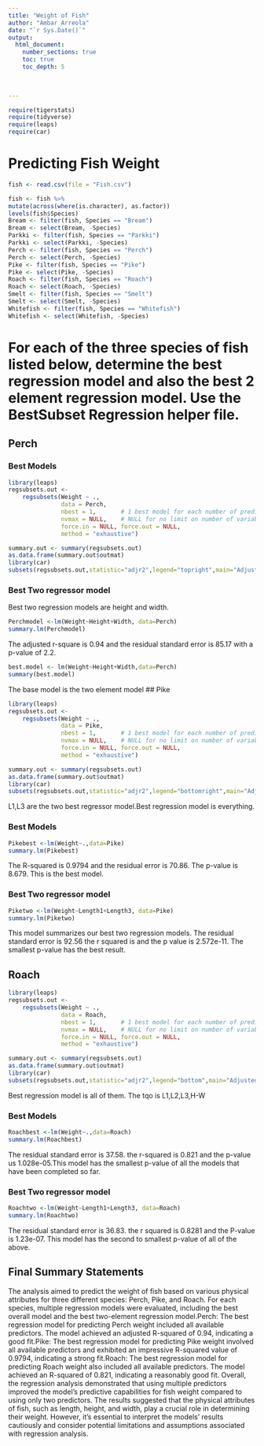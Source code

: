 ```yaml
---
title: "Weight of Fish"
author: "Ambar Arreola"
date: "`r Sys.Date()`"  
output: 
  html_document:
    number_sections: true
    toc: true
    toc_depth: 5

 
    
---
```



```r
require(tigerstats)
require(tidyverse)
require(leaps)
require(car)
```

# Predicting Fish Weight
```r
fish <- read.csv(file = "Fish.csv")
```

```r
 
fish <- fish %>%
mutate(across(where(is.character), as.factor))
levels(fish$Species)
Bream <- filter(fish, Species == "Bream")
Bream <- select(Bream, -Species) 
Parkki <- filter(fish, Species == "Parkki")
Parkki <- select(Parkki, -Species) 
Perch <- filter(fish, Species == "Perch")
Perch <- select(Perch, -Species) 
Pike <- filter(fish, Species == "Pike")
Pike <- select(Pike, -Species) 
Roach <- filter(fish, Species == "Roach")
Roach <- select(Roach, -Species) 
Smelt <- filter(fish, Species == "Smelt")
Smelt <- select(Smelt, -Species) 
Whitefish <- filter(fish, Species == "Whitefish")
Whitefish <- select(Whitefish, -Species) 
```

# For each of the three species of fish listed below, determine the best regression model and also the best 2 element regression model. Use the BestSubset Regression helper file.


## Perch

### Best Models


```r
library(leaps)
regsubsets.out <-
    regsubsets(Weight ~ .,
               data = Perch,
               nbest = 1,       # 1 best model for each number of predictors
               nvmax = NULL,    # NULL for no limit on number of variables
               force.in = NULL, force.out = NULL,
               method = "exhaustive")

summary.out <- summary(regsubsets.out)
as.data.frame(summary.out$outmat)
library(car)
subsets(regsubsets.out,statistic="adjr2",legend="topright",main="Adjusted R^2")
```





### Best Two regressor model

Best two regression models are height and width.

```r
Perchmodel <-lm(Weight~Height+Width, data=Perch)
summary.lm(Perchmodel)
```
The adjusted r-square is 0.94 and the residual standard error is 85.17 with a p-value of 2.2.


```r
best.model <- lm(Weight~Height+Width,data=Perch)
summary(best.model)
```

The base model is the two element model 
## Pike
```r
library(leaps)
regsubsets.out <-
    regsubsets(Weight ~ .,
               data = Pike,
               nbest = 1,       # 1 best model for each number of predictors
               nvmax = NULL,    # NULL for no limit on number of variables
               force.in = NULL, force.out = NULL,
               method = "exhaustive")

summary.out <- summary(regsubsets.out)
as.data.frame(summary.out$outmat)
library(car)
subsets(regsubsets.out,statistic="adjr2",legend="bottomright",main="Adjusted R^2")
```

L1,L3 are the two best regressor model.Best regression model is everything.

### Best Models
```r
Pikebest <-lm(Weight~.,data=Pike)
summary.lm(Pikebest)
```

The R-squared is 0.9794 and the residual error is 70.86. The p-value is 8.679. This is the best model.
 

### Best Two regressor model


```r
Piketwo <-lm(Weight~Length1+Length3, data=Pike)
summary.lm(Piketwo)
```

This model summarizes our best two regression models. The residual standard error is 92.56 the r squared is and the  p value is 2.572e-11. The smallest p-value has the best result.

## Roach


```r
library(leaps)
regsubsets.out <-
    regsubsets(Weight ~ .,
               data = Roach,
               nbest = 1,       # 1 best model for each number of predictors
               nvmax = NULL,    # NULL for no limit on number of variables
               force.in = NULL, force.out = NULL,
               method = "exhaustive")

summary.out <- summary(regsubsets.out)
as.data.frame(summary.out$outmat)
library(car)
subsets(regsubsets.out,statistic="adjr2",legend="bottom",main="Adjusted R^2")
```

Best regression model is all of them. The tqo  is L1,L2,L3,H-W

### Best Models

```r
Roachbest <-lm(Weight~.,data=Roach)
summary.lm(Roachbest)
```
The residual standard error is 37.58. the r-squared is 0.821 and the p-value us 1.028e-05.This model has the smallest p-value of all the models that have been completed so far.



### Best Two regressor model

```r
Roachtwo <-lm(Weight~Length1+Length3, data=Roach)
summary.lm(Roachtwo)
```
The residual standard error is 36.83. the r squared is 0.8281 and the P-value is 1.23e-07. This model has the second to smallest p-value of all of the above.

## Final Summary Statements

The analysis aimed to predict the weight of fish based on various physical attributes for three different species: Perch, Pike, and Roach. For each species, multiple regression models were evaluated, including the best overall model and the best two-element regression model.Perch: The best regression model for predicting Perch weight included all available predictors. The model achieved an adjusted R-squared of 0.94, indicating a good fit.Pike: The best regression model for predicting Pike weight involved all available predictors and exhibited an impressive R-squared value of 0.9794, indicating a strong fit.Roach: The best regression model for predicting Roach weight also included all available predictors. The model achieved an R-squared of 0.821, indicating a reasonably good fit. Overall, the regression analysis demonstrated that using multiple predictors improved the model's predictive capabilities for fish weight compared to using only two predictors. The results suggested that the physical attributes of fish, such as length, height, and width, play a crucial role in determining their weight. However, it's essential to interpret the models' results cautiously and consider potential limitations and assumptions associated with regression analysis.
